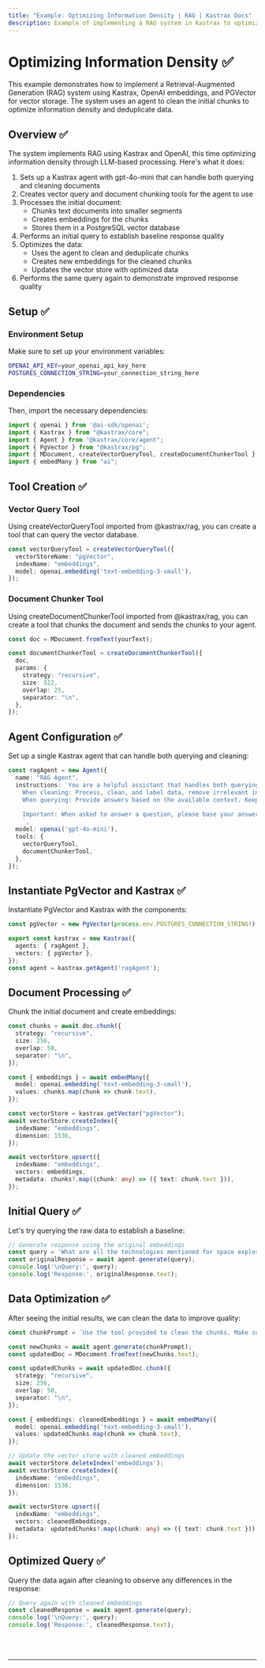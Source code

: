 ```yaml
---
title: "Example: Optimizing Information Density | RAG | Kastrax Docs"
description: Example of implementing a RAG system in Kastrax to optimize information density and deduplicate data using LLM-based processing.
---
```



# Optimizing Information Density ✅

This example demonstrates how to implement a Retrieval-Augmented Generation (RAG) system using Kastrax, OpenAI embeddings, and PGVector for vector storage.
The system uses an agent to clean the initial chunks to optimize information density and deduplicate data.

## Overview ✅

The system implements RAG using Kastrax and OpenAI, this time optimizing information density through LLM-based processing. Here's what it does:

1. Sets up a Kastrax agent with gpt-4o-mini that can handle both querying and cleaning documents
2. Creates vector query and document chunking tools for the agent to use
3. Processes the initial document:
   - Chunks text documents into smaller segments
   - Creates embeddings for the chunks
   - Stores them in a PostgreSQL vector database
4. Performs an initial query to establish baseline response quality
5. Optimizes the data:
   - Uses the agent to clean and deduplicate chunks
   - Creates new embeddings for the cleaned chunks
   - Updates the vector store with optimized data
6. Performs the same query again to demonstrate improved response quality

## Setup ✅

### Environment Setup

Make sure to set up your environment variables:

```bash filename=".env"
OPENAI_API_KEY=your_openai_api_key_here
POSTGRES_CONNECTION_STRING=your_connection_string_here
```

### Dependencies

Then, import the necessary dependencies:

```typescript copy showLineNumbers filename="index.ts"
import { openai } from '@ai-sdk/openai';
import { Kastrax } from "@kastrax/core";
import { Agent } from "@kastrax/core/agent";
import { PgVector } from "@kastrax/pg";
import { MDocument, createVectorQueryTool, createDocumentChunkerTool } from "@kastrax/rag";
import { embedMany } from "ai";
```

## Tool Creation ✅

### Vector Query Tool

Using createVectorQueryTool imported from @kastrax/rag, you can create a tool that can query the vector database.

```typescript copy showLineNumbers{8} filename="index.ts"
const vectorQueryTool = createVectorQueryTool({
  vectorStoreName: "pgVector",
  indexName: "embeddings",
  model: openai.embedding('text-embedding-3-small'),
});
```

### Document Chunker Tool

Using createDocumentChunkerTool imported from @kastrax/rag, you can create a tool that chunks the document and sends the chunks to your agent.

```typescript copy showLineNumbers{14} filename="index.ts"
const doc = MDocument.fromText(yourText);

const documentChunkerTool = createDocumentChunkerTool({
  doc,
  params: {
    strategy: "recursive",
    size: 512,
    overlap: 25,
    separator: "\n",
  },
});
```

## Agent Configuration ✅

Set up a single Kastrax agent that can handle both querying and cleaning:

```typescript copy showLineNumbers{26} filename="index.ts"
const ragAgent = new Agent({
  name: "RAG Agent",
  instructions: `You are a helpful assistant that handles both querying and cleaning documents.
    When cleaning: Process, clean, and label data, remove irrelevant information and deduplicate content while preserving key facts.
    When querying: Provide answers based on the available context. Keep your answers concise and relevant.
    
    Important: When asked to answer a question, please base your answer only on the context provided in the tool. If the context doesn't contain enough information to fully answer the question, please state that explicitly.
    `,
  model: openai('gpt-4o-mini'),
  tools: {
    vectorQueryTool,
    documentChunkerTool,
  },
});
```

## Instantiate PgVector and Kastrax ✅

Instantiate PgVector and Kastrax with the components:

```typescript copy showLineNumbers{41} filename="index.ts"
const pgVector = new PgVector(process.env.POSTGRES_CONNECTION_STRING!);

export const kastrax = new Kastrax({
  agents: { ragAgent },
  vectors: { pgVector },
});
const agent = kastrax.getAgent('ragAgent');
```

## Document Processing ✅

Chunk the initial document and create embeddings:

```typescript copy showLineNumbers{49} filename="index.ts"
const chunks = await doc.chunk({
  strategy: "recursive",
  size: 256,
  overlap: 50,
  separator: "\n",
});

const { embeddings } = await embedMany({
  model: openai.embedding('text-embedding-3-small'),
  values: chunks.map(chunk => chunk.text),
});

const vectorStore = kastrax.getVector("pgVector");
await vectorStore.createIndex({
  indexName: "embeddings",
  dimension: 1536,
});

await vectorStore.upsert({
  indexName: "embeddings",
  vectors: embeddings,
  metadata: chunks?.map((chunk: any) => ({ text: chunk.text })),
});
```

## Initial Query ✅

Let's try querying the raw data to establish a baseline:

```typescript copy showLineNumbers{73} filename="index.ts"
// Generate response using the original embeddings
const query = 'What are all the technologies mentioned for space exploration?';
const originalResponse = await agent.generate(query);
console.log('\nQuery:', query);
console.log('Response:', originalResponse.text);
```

## Data Optimization ✅

After seeing the initial results, we can clean the data to improve quality:

```typescript copy showLineNumbers{79} filename="index.ts"
const chunkPrompt = `Use the tool provided to clean the chunks. Make sure to filter out irrelevant information that is not space related and remove duplicates.`;

const newChunks = await agent.generate(chunkPrompt);
const updatedDoc = MDocument.fromText(newChunks.text);

const updatedChunks = await updatedDoc.chunk({
  strategy: "recursive",
  size: 256,
  overlap: 50,
  separator: "\n",
});

const { embeddings: cleanedEmbeddings } = await embedMany({
  model: openai.embedding('text-embedding-3-small'),
  values: updatedChunks.map(chunk => chunk.text),
});

// Update the vector store with cleaned embeddings
await vectorStore.deleteIndex('embeddings');
await vectorStore.createIndex({
  indexName: "embeddings",
  dimension: 1536,
});

await vectorStore.upsert({
  indexName: "embeddings",
  vectors: cleanedEmbeddings,
  metadata: updatedChunks?.map((chunk: any) => ({ text: chunk.text })),
});
```

## Optimized Query ✅

Query the data again after cleaning to observe any differences in the response:

```typescript copy showLineNumbers{109} filename="index.ts"
// Query again with cleaned embeddings
const cleanedResponse = await agent.generate(query);
console.log('\nQuery:', query);
console.log('Response:', cleanedResponse.text);
```

<br />
<br />
<hr className="dark:border-[#404040] border-gray-300" />
<br />
<br />
<GithubLink
  link={
    "https://github.com/kastrax-ai/kastrax/blob/main/examples/basics/rag/cleanup-rag"
  }
/>
